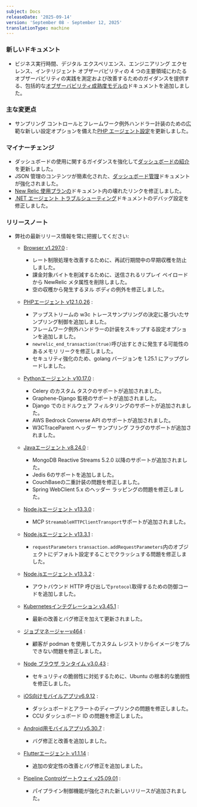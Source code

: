```yaml
---
subject: Docs
releaseDate: '2025-09-14'
version: 'September 08 - September 12, 2025'
translationType: machine
---
```


### 新しいドキュメント

* ビジネス実行時間、デジタル エクスペリエンス、エンジニアリング エクセレンス、インテリジェント オブザーバビリティの 4 つの主要領域にわたるオブザーバビリティの実践を測定および改善するためのガイダンスを提供する、包括的な[オブザーバビリティ成熟度モデルの](/docs/new-relic-solutions/observability-maturity/)ドキュメントを追加しました。

### 主な変更点

* サンプリング コントロールとフレームワーク例外ハンドラー計装のための広範な新しい設定オプションを備えた[PHP エージェント設定](/docs/apm/agents/php-agent/configuration/php-agent-configuration/)を更新しました。

### マイナーチェンジ

* ダッシュボードの使用に関するガイダンスを強化して[ダッシュボードの紹介](/docs/query-your-data/explore-query-data/dashboards/introduction-dashboards/)を更新しました。
* JSON 管理のコンテンツが簡素化された、[ダッシュボード管理](/docs/query-your-data/explore-query-data/dashboards/manage-your-dashboard/)ドキュメントが強化されました。
* [New Relic 使用プランの](/docs/licenses/license-information/usage-plans/new-relic-usage-plan/)ドキュメント内の壊れたリンクを修正しました。
* [.NET エージェント トラブルシューティング](/docs/apm/agents/net-agent/troubleshooting/debugging-net-windows/)ドキュメントのデバッグ設定を修正しました。

### リリースノート

* 弊社の最新リリース情報を常に把握してください:

  * [Browser v1.297.0](/docs/release-notes/new-relic-browser-release-notes/browser-agent-release-notes/browser-agent-v1.297.0/) :

    * レート制限処理を改善するために、再試行期間中の早期収穫を防止しました。
    * 課金対象バイトを削減するために、送信されるリプレイ ペイロードから NewRelic メタ属性を削除しました。
    * 空の収穫から発生するヌル ボディの例外を修正しました。

  * [PHPエージェント v12.1.0.26](/docs/release-notes/agent-release-notes/php-release-notes/php-agent-12-1-0-26/) :

    * アップストリームの w3c トレースサンプリングの決定に基づいたサンプリング制御を追加しました。
    * フレームワーク例外ハンドラーの計装をスキップする設定オプションを追加しました。
    * `newrelic_end_transaction(true)`呼び出すときに発生する可能性のあるメモリ リークを修正しました。
    * セキュリティ強化のため、golang バージョンを 1.25.1 にアップグレードしました。

  * [Pythonエージェント v10.17.0](/docs/release-notes/agent-release-notes/python-release-notes/python-agent-101700/) :

    * Celery のカスタム タスクのサポートが追加されました。
    * Graphene-Django 監視のサポートが追加されました。
    * Django でのミドルウェア フィルタリングのサポートが追加されました。
    * AWS Bedrock Converse API のサポートが追加されました。
    * W3CTraceParent ヘッダー サンプリング フラグのサポートが追加されました。

  * [Javaエージェント v8.24.0](/docs/release-notes/agent-release-notes/java-release-notes/java-agent-8240/) :

    * MongoDB Reactive Streams 5.2.0 以降のサポートが追加されました。
    * Jedis 6のサポートを追加しました。
    * CouchBaseの二重計装の問題を修正しました。
    * Spring WebClient 5.x のヘッダー ラッピングの問題を修正しました。

  * [Node.jsエージェント v13.3.0](/docs/release-notes/agent-release-notes/nodejs-release-notes/node-agent-13-3-0/) :

    * MCP `StreamableHTTPClientTransport`サポートが追加されました。

  * [Node.jsエージェント v13.3.1](/docs/release-notes/agent-release-notes/nodejs-release-notes/node-agent-13-3-1/) :

    * `requestParameters` `transaction.addRequestParameters`内のオブジェクトにデフォルト設定することでクラッシュする問題を修正しました。

  * [Node.jsエージェント v13.3.2](/docs/release-notes/agent-release-notes/nodejs-release-notes/node-agent-13-3-2/) :

    * アウトバウンド HTTP 呼び出しで`protocol`取得するための防御コードを追加しました。

  * [Kubernetesインテグレーション v3.45.1](/docs/release-notes/infrastructure-release-notes/kubernetes-integration-release-notes/kubernetes-integration-3-45-1/) :

    * 最新の改善とバグ修正を加えて更新されました。

  * [ジョブマネージャーv464](/docs/release-notes/synthetics-release-notes/job-manager-release-notes/job-manager-release-464/) :

    * 顧客が podman を使用してカスタム レジストリからイメージをプルできない問題を修正しました。

  * [Node ブラウザ ランタイム v3.0.43](/docs/release-notes/synthetics-release-notes/node-browser-runtime-release-notes/node-browser-runtime-3.0.43/) :

    * セキュリティの脆弱性に対処するために、Ubuntu の根本的な脆弱性を修正しました。

  * [iOS向けモバイルアプリv6.9.12](/docs/release-notes/mobile-apps-release-notes/new-relic-ios-release-notes/new-relic-ios-6102/) :

    * ダッシュボードとアラートのディープリンクの問題を修正しました。
    * CCU ダッシュボード ID の問題を修正しました。

  * [Android用モバイルアプリv5.30.7](/docs/release-notes/mobile-apps-release-notes/new-relic-android-release-notes/new-relic-android-5307/) :

    * バグ修正と改善を追加しました。

  * [Flutterエージェント v1.1.14](/docs/release-notes/mobile-release-notes/flutter-release-notes/flutter-agent-1114/) :

    * 追加の安定性の改善とバグ修正を追加しました。

  * [Pipeline Controlゲートウェイ v25.09.01](/docs/release-notes/pipeline-control-gateway-release-notes/pipeline-control-gateway-25-09-01/) :

    * パイプライン制御機能が強化された新しいリリースが追加されました。